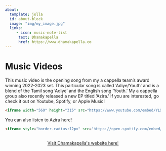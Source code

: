 ```yaml
---
about:
  template: jolla
  id: about-block
  image: "img/my_image.jpg"
  links:
     - icon: music-note-list
      text: Dhamakapella
      href: https://www.dhamakapella.co
---
```



# Music Videos

This music video is the opening song from my a cappella team's award winning 2022-2023 set. This particular song is called 'Adiye/Youth' and is a blend of the Tamil song 'Adiye' and the English song 'Youth.' My a cappella group also recently released a new EP titled 'Azira.' If you are interested, go check it out on Youtube, Spotify, or Apple Music!

```html
<iframe width="560" height="315" src="https://www.youtube.com/embed/YLXwP8ynl-w?si=FH62kU6H4PcTYnFG" title="YouTube video player" frameborder="0" allow="accelerometer; autoplay; clipboard-write; encrypted-media; gyroscope; picture-in-picture; web-share" allowfullscreen></iframe>
```

You can also listen to Azira here!

```html
<iframe style="border-radius:12px" src="https://open.spotify.com/embed/album/63WxqCGVDMt8NuxeHmOXyt?utm_source=generator" width="100%" height="352" frameBorder="0" allowfullscreen="" allow="autoplay; clipboard-write; encrypted-media; fullscreen; picture-in-picture" loading="lazy"></iframe>
```

```{=html}
<div  style="margin: 30px; text-align: center;">
<a class="btn btn-primary" href="https://www.dhamakapella.co" role="button" target="_blank" style="padding: 15px 30px;">Visit Dhamakapella's website here!</a>
</div>
```
